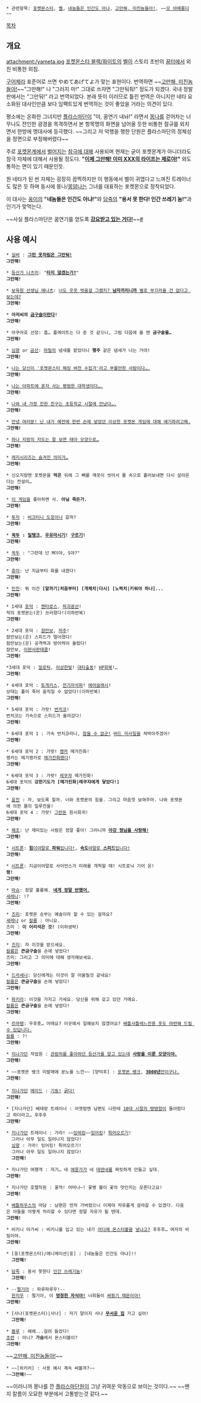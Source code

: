  * 관련항목: [[포켓몬스터]], [[벨(포켓몬스터)|벨]], [[네놈들은 인간도 아냐]], [[고만해, 미친놈들아!]], ~~[[모 야메룽다]]~~

[[목차]]

== 개요 ==
attachment:/yameta.jpg
[[포켓몬스터 블랙/화이트]]의 [[벨(포켓몬스터)|벨]]이 스토리 초반의 [[꿈터]]에서 외친 비통한 외침.

[[구어체]]라 표준어로 쓰면 やめてあげてよ가 맞는 표현이다. 번역하면 ~~[[고만해, 미친놈들아!]]~~"그만해!" 나 "그러지 마!" 그대로 쓰자면 "그만둬줘!" 정도가 되겠다.
국내 정발판에서는 "그만둬!" 라고 번역되었다. 본래 뜻이 이러므로 틀린 번역은 아니지만 네타 요소화된 대사인만큼 보다 임팩트있게 번역하는 것이 좋았을 거라는 의견이 있다.

평소에는 온화한 그녀지만 [[플라스마단]]이 "야, 꿈연기 내놔!" 라면서 [[몽얌나|몽나]]를 걷어차는 너무나도 잔인한 광경을 목격하면서 본 항목명의 화면을 넘어올 듯한 비통한 절규를 외치면서 한방에 명대사에 등극했다. ~~그리고 저 악행을 행한 단원은 플라스마단의 정체성을 정면으로 부정해버렸다~~

주로 [[비크티니 도장|포켓몬계에서]] [[다부니|벌어지는]] [[알까기|참극에 대해]] 사용되며 현재는 굳이 포켓몬계가 아니더라도 참극 자체에 대해서 사용될 정도다. '''"[[버서커 소울|이제 그만해! 이미 XXX의 라이프는 제로야!]]"''' 와도 통하는 면이 있기 때문인듯.

원 네타가 된 씬 자체는 굉장히 끔찍하지만 이 행동에서 벨이 귀엽다고 느껴진 트레이너도 많은 듯 하며 동시에 몽나/[[몽얌나]]는 그녀를 대표하는 포켓몬으로 정착되었다.

이 대사는 [[웅(포켓몬스터)/애니메이션|웅이]]의 '''"네놈들은 인간도 아냐!"'''와 [[담죽(포켓몬스터)|담죽]]의 '''"용서 못 한다! 인간 쓰레기 놈!"'''과 인기가 맞먹는다.

~~사실 플라스마단은 꿈연기를 얻도록 '''[[강요받고 있는 거다!]]'''~~[http://www.pixiv.net/member_illust.php?mode=medium&illust_id=23290173 #]

== 사용 예시 ==
 * [[실버(포켓몬스터)|실버]] : '''[[라디오탑 탈의사건|그런 옷차림은 그만둬!]]'''
 '''그만해!'''

 * [[관람차사건|등산가 나츠미]]: "'''[[야라나이카|타지 않겠는가?]]'''"
 '''그만해!'''

 * [[관람차사건|보육원 선생님 에나츠]]: [[여장남자|너도 웃옷 벗을걸 그랬지? '''남자끼리니까''' 별로 부끄러울 건 없다고 보는데?]]
 '''그만해!'''

 * '''아저씨의 [[금구슬]]이란다!'''
 '''그만해!'''

 * 아쿠아호 선장: 흠… 플레이트는 다 준 것 같으니, 그럼 다음에 올 땐 '''금구슬을…'''
 '''그만해!'''

 * [[심향]] or [[금선]]: [[마릴]]의 냄새를 맡았더니 '''행주''' 같은 냄새가 나는 거야!
 '''그만해!'''

 * [[포켓몬스터 블랙 버전|나는 당신이 '포켓몬스터 해킹 버전 수집가'라고 부를만한 사람이다….]]
 '''그만해!'''

 * [[포켓몬스터 로스트실버|나는 아파트에 혼자 사는 평범한 대학생이다….]]
 '''그만해!'''

 * [[보라타운|나와 내 가장 친한 친구는 초등학교 시절에 만났다….]]
 '''그만해!'''

 * [[Abandon Lonliness|안녕 여러분! 난 내가 예전에 한번 손에 넣었던 이상한 포켓몬 게임에 대해 얘기하려고해.]]
 '''그만해!'''

 * [[포켓몬스터 BW 낙태아 괴담|하나 지방의 지도는 잘 보면 태아 모양으로…]]
 '''그만해!'''

 * [[레지시리즈 괴담|레지시리즈는 숨겨진 의미가…]]
 '''그만해!'''

 * 신오지방엔 포켓몬을 '''먹은''' 뒤에 그 뼈를 깨끗이 씻어서 물 속으로 흘러보내면 다시 살아온다는 전설이…
 '''그만해!'''

 * [[포켓몬스터 파이어레드/리프그린|이 게임]]을 좋아하면 사. '''아님 죽든가.'''
 '''그만해!'''

 * [[투지(포켓몬스터)|투지]] : [[비크티니 도장]]이나 갈까?
 '''그만해!'''

 * '''[[꼭두(포켓몬스터)|꼭두]] : [[밀탱크]], [[우유마시기]]! [[구르기]]!'''
 '''그만해!'''

 * [[꼭두(포켓몬스터)|꼭두]] : "그런데 넌 M이야, S야?"
 '''그만해!'''

 * [[휴이(포켓몬스터)|휴이]]: 난 지금부터 화를 내겠다!
 '''그만해!'''

 * [[민진]]: 뭐 이건 '''[알까기|처음부터] [개체치|다시] [노력치|키워야 하나]...'''
 '''그만해!'''

 * 1세대 [[포켓몬덕후|포덕]] : [[켄타로스]], [[파괴광선]]!
 적의 포켓몬는(은) 쓰러졌다!(이하반복)
 '''그만해!'''

 * 2세대 포덕 : [[잠만보]], [[저주(포켓몬스터)|저주]]!
 잠만보는(은) 스피드가 떨어졌다!
 잠만보는(은) 공격력과 방어력이 올랐다!
 잠만보, [[이판사판태클]]!
 '''그만해!'''

 *3세대 포덕 : [[밀로틱]], [[이상한빛]]! [[대타출동]]! [[HP회복]]!…
 '''그만해!'''

 * 4세대 포덕 : [[토게키스]], [[전기자석파]]! [[에어슬래시]]! 
 상대는 풀이 죽어 움직일 수 없었다!(이하반복)
 '''그만해!'''

 * 5세대 포덕 : 가랏! [[번치코]]!
 번치코는 가속으로 스피드가 올라갔다!
 '''그만해!'''

 * 6세대 포덕 1 : 가속 번치코라니, [[콘돌 죠|참을 수 없군!]] [[파이어로|버드 미사일]]을 쳐박아주겠어!
 '''그만해!'''

 * 6세대 포덕 2 : 가랏! [[캥카]] 메가진화!
 캥카는 메가캥카로 [[메가진화]]했다!
 '''그만해!'''

 * 6세대 포덕 3 : 가랏! [[레쿠쟈]] 메가진화!
 6세대 포덕의 '''강한기도가 [메가진화|레쿠쟈에게 닿았다!]'''
 '''그만해!'''

 * [[윤진]] : 자, 보도록 할까. 너와 포켓몬의 힘을. 그리고 마음껏 보여주마. 나와 포켓몬에 의한 물의 일루전을!
 6세대 포덕 4 : 가랏! [[그란돈]] 원시회귀!
 '''그만해!'''

 * [[해조]]: 난 재미있는 사람은 정말 좋아! 그러니까 '''[[게이|아강 형님을 사랑해!]]'''
 '''그만해!'''

 * [[시트론(포켓몬스터)|시트론]]: [[어둠에다크에서 죽음의데스를 느끼며|'''힘'''이야말로 '''파워'''입니다!]], [[슈퍼트레이닝|'''속도'''야말로 '''스피드'''입니다!]]
 '''그만해!'''

 * [[시트론(포켓몬스터)/애니메이션|시트론]]: 지금이야말로 사이언스가 미래를 개척할 때! 시트로닉 기어 온!
 '''펑!'''
 '''그만해!'''

 * [[마슈(포켓몬스터)|마슈]]: 정말 훌륭해. '''[[레즈비언|네게 정말 반했어.]]'''
 [[세레나(포켓몬스터)|세레나]]: !?
 '''그만해!'''

 * [[즈미]]: 포켓몬 승부는 예술이라 할 수 있는 걸까요?
 [[세레나(포켓몬스터)|세레나]] or [[칼름]] : 아니요.
 즈미 : '''이 어리석은 것!''' (이하생략)
 '''그만해!'''

 * [[즈미]]: 자 이것을 받으세요.
 [[칼름]]은 '''큰금구슬'''을 손에 넣었다!
 즈미: 그리고 그 의미에 대해 생각해보세요.
 '''그만해!''' 

 * [[드라세나(포켓몬스터)|드라세나]]: 당신에게는 이것이 잘 어울릴것 같네요!
 [[칼름]]은 '''큰금구슬'''을 손에 넣었다!
 '''그만해!'''

 * [[파키라(포켓몬스터)|파키라]]: 이것을 가지고 가세요. 당신을 위해 갖고 있던 거에요.
 [[칼름]]은 '''큰금구슬'''을 손에 넣었다!
 '''그만해!'''

 * [[르마탱]]: 우후훗… 어때요? 이곳에서 일해보지 않겠어요? [[여장남자|배틀샤틀레느전용 옷도 마련해 드릴 수 있답니다.]]
 [[칼름]] : ?!
 '''그만해!'''

 * [[지나가던]] 작업원 : [[관람차사건|관람차를 좋아하던 등산가를 알고 있는데]] [[다들 그렇게 게이가 되는 거야|'''사랑을 이룬 모양이야.''']]
 '''그만해!'''

 * ~~포켓몬 뱅크 미발매에 분노를 느낀~~ [양덕후] : [[포켓몬 뱅크]], [[AZ(포켓몬스터)|'''3000년'''만이구나.]]
 '''그만해!'''
 
 * [[지나가던]] [[메이드]] : [[음경|기둥!]] [[대물|굵다!]]
 '''그만해!'''

 * [지나가던] 베테랑 트레이너 : 어젯밤엔 남편도 나한테 [[거유|10대 시절의 탱탱함]]이 돌아왔다고 하더라고… 후후후
 '''그만해!'''

 * [[지나가던]] 트레이너 : 가라! ~~[[잉여|잉여킹]]~~[[잉어킹]]! [[튀어오르기]]!
   그러나 아무 일도 일어나지 않았다!
   [[심향]] : 가라! 잉어킹! 튀어오르기!
   그러나 아무 일도 일어나지 않았다!
   '''그만해!'''

 * 지나가던 여행객 : 저기… 내 [[에몽가]]가 네 [[데덴네]]를 짜릿하게 만들고 싶대.
 '''그만해!'''

 * 지나가던 호텔직원 : 꿀꺽! 어머나~! 꽃병 물이 꽃의 맛인지는 모른다고요!
 '''그만해!'''

 * [[배틀하우스]]의 마담 : 남편은 먼저 가버렸으니 이제야 자유롭게 살아갈 수 있겠다. 다음은 아들을 어떻게 처리할 수 있다면 정말 자유가 될 텐데.
 '''그만해!'''

 * 비키니 아가씨 : 비키니를 입고 있는 내가 [[슴가|어디에 몬스터볼을]] [[자궁|넣냐고?]] 후후후… 여자의 비밀이야.
 '''그만해!'''

 * [웅(포켓몬스터)/애니메이션|웅] : [네놈들은 인간도 아냐]!!
   '''그만해!'''
  
 * [[담죽(포켓몬스터)|담죽]] : 용서 못한다 [[인간 쓰레기]]놈!
   '''그만해!'''

 * --[[펄기아]] : 파루파루우!--
   [[한지우(포켓몬스터 애니메이션 시리즈)|한지우]] : 펄기아, 이 '''[[신성모독|멍청한 자식아!]]''' 너희들이 [[디아루가 VS 펄기아 VS 다크라이|싸웠기 때문이야!]]
 '''그만해!'''

 * [사나(포켓몬스터)|사나] : 저기 말이지 사나 '''[[괴담|무서운 집]]''' 가고 싶어!
   '''그만해!'''

 * [[블루(포켓몬스터 SPECIAL)|블루]] : 헤헤...걸려 들었다!
 [[초련(포켓몬스터)/포켓몬스터 SPECIAL|초련]] : 아니? '''가슴'''에서 몬스터볼이?
 '''그만해!'''
~~[[고만해, 미친놈들아!]]~~
 * ~~[위키러] : 사용 예시 계속 써볼까?~~
 ~~'''그만해!'''~~

~~이러니까 몽나를 깐 [[플라스마단]]원이 그냥 귀여운 악동으로 보이는 것이다.~~
~~왠지 칼름이 오묘한 부분에서 고통받는것 같다.~~
